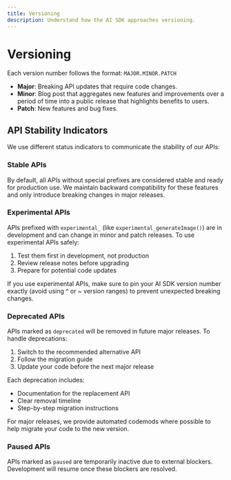 ```yaml
---
title: Versioning
description: Understand how the AI SDK approaches versioning.
---
```


# Versioning

Each version number follows the format: `MAJOR.MINOR.PATCH`

- **Major**: Breaking API updates that require code changes.
- **Minor**: Blog post that aggregates new features and improvements over a period of time into a public release that highlights benefits to users.
- **Patch**: New features and bug fixes.

## API Stability Indicators

We use different status indicators to communicate the stability of our APIs:

### Stable APIs

By default, all APIs without special prefixes are considered stable and ready for production use. We maintain backward compatibility for these features and only introduce breaking changes in major releases.

### Experimental APIs

APIs prefixed with `experimental_` (like `experimental_generateImage()`) are in development and can change in minor and patch releases. To use experimental APIs safely:

1. Test them first in development, not production
2. Review release notes before upgrading
3. Prepare for potential code updates

<Note type="warning">
If you use experimental APIs, make sure to pin your AI SDK version number exactly (avoid using ^ or ~ version ranges) to prevent unexpected breaking changes.
</Note>

### Deprecated APIs

APIs marked as `deprecated` will be removed in future major releases. To handle deprecations:

1. Switch to the recommended alternative API
2. Follow the migration guide
3. Update your code before the next major release

Each deprecation includes:

- Documentation for the replacement API
- Clear removal timeline
- Step-by-step migration instructions

<Note>
For major releases, we provide automated codemods where possible to help migrate your code to the new version.
</Note>

### Paused APIs

APIs marked as `paused` are temporarily inactive due to external blockers. Development will resume once these blockers are resolved.